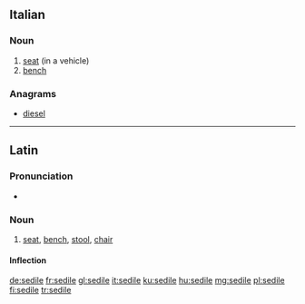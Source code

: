 ==Italian==

===Noun===
{{it-noun|m}}

# [[seat]] (in a vehicle)
# [[bench]]

===Anagrams===
* [[diesel#Italian|diesel]]

----
==Latin==

===Pronunciation===
* {{la-pronunc|sedīle}}

===Noun===
{{la-noun|sedīle|sedilis|sedilis|n|third}}

# [[seat]], [[bench]], [[stool]], [[chair]]

====Inflection====
{{la-decl-3rd-N-I-pure|sedīle|sedil}}

[[de:sedile]]
[[fr:sedile]]
[[gl:sedile]]
[[it:sedile]]
[[ku:sedile]]
[[hu:sedile]]
[[mg:sedile]]
[[pl:sedile]]
[[fi:sedile]]
[[tr:sedile]]